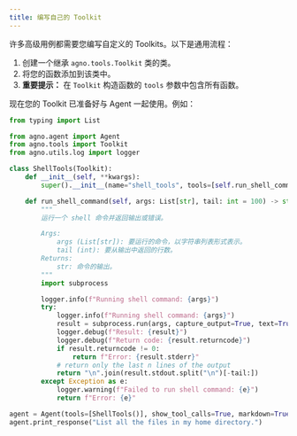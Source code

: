 ```yaml
---
title: 编写自己的 Toolkit
---
```


许多高级用例都需要您编写自定义的 Toolkits。以下是通用流程：

1. 创建一个继承 `agno.tools.Toolkit` 类的类。
2. 将您的函数添加到该类中。
3. **重要提示：** 在 `Toolkit` 构造函数的 `tools` 参数中包含所有函数。

现在您的 Toolkit 已准备好与 Agent 一起使用。例如：

```python shell_toolkit.py
from typing import List

from agno.agent import Agent
from agno.tools import Toolkit
from agno.utils.log import logger

class ShellTools(Toolkit):
    def __init__(self, **kwargs):
        super().__init__(name="shell_tools", tools=[self.run_shell_command], **kwargs)

    def run_shell_command(self, args: List[str], tail: int = 100) -> str:
        """
        运行一个 shell 命令并返回输出或错误。

        Args:
            args (List[str]): 要运行的命令，以字符串列表形式表示。
            tail (int): 要从输出中返回的行数。
        Returns:
            str: 命令的输出。
        """
        import subprocess

        logger.info(f"Running shell command: {args}")
        try:
            logger.info(f"Running shell command: {args}")
            result = subprocess.run(args, capture_output=True, text=True)
            logger.debug(f"Result: {result}")
            logger.debug(f"Return code: {result.returncode}")
            if result.returncode != 0:
                return f"Error: {result.stderr}"
            # return only the last n lines of the output
            return "\n".join(result.stdout.split("\n")[-tail:])
        except Exception as e:
            logger.warning(f"Failed to run shell command: {e}")
            return f"Error: {e}"

agent = Agent(tools=[ShellTools()], show_tool_calls=True, markdown=True)
agent.print_response("List all the files in my home directory.")

```